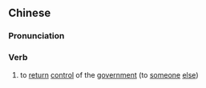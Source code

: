 {{also|还政}}
==Chinese==
{{zh-forms|s=还政}}

===Pronunciation===
{{zh-pron
|m=huánzhèng
|cat=v
}}

===Verb===
{{zh-verb}}

# {{lb|zh|literary}} to [[return]] [[control]] of the [[government]] (to [[someone]] [[else]])